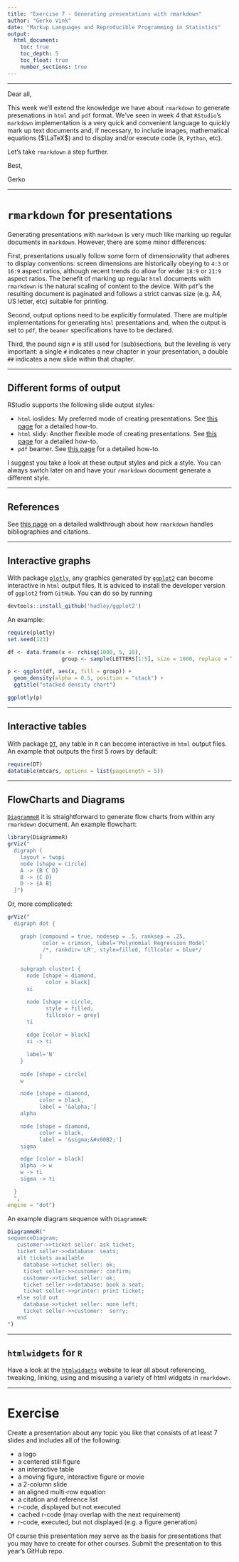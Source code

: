 ```yaml
---
title: "Exercise 7 - Generating presentations with rmarkdown"
author: "Gerko Vink"
date: "Markup Languages and Reproducible Programming in Statistics"
output: 
  html_document:
    toc: true
    toc_depth: 5
    toc_float: true
    number_sections: true
---
```


---

Dear all, 

This week we'll extend the knowledge we have about `rmarkdown` to generate presenations in `html` and `pdf` format. We've seen in week 4 that `RStudio`'s `markdown` implementation is a very quick and convenient language to quickly mark up text documents and, if necessary, to include images, mathematical equations ($\LaTeX$) and to display and/or execute code (`R`, `Python`, etc). 

Let's take `rmarkdown` a step further.

Best, 

Gerko

---

# `rmarkdown` for presentations
Generating presentations with `markdown` is very much like marking up regular documents in `markdown`. However, there are some minor differences:

First, presentations usually follow some form of dimensionality that adheres to display conventions: screen dimensions are historically obeying to `4:3` or `16:9` aspect ratios, although recent trends do allow for wider `18:9` or `21:9` aspect ratios. The benefit of marking up regular `html` documents with `rmarkdown` is the natural scaling of content to the device. With `pdf`'s the resulting document is paginated and follows a strict canvas size (e.g. A4, US letter, etc) suitable for printing. 

Second, output options need to be explicitly formulated. There are multiple implementations for generating `html` presentations and, when the output is set to `pdf`, the `beamer` specifications have to be declared.

Third, the pound sign `#` is still used for (sub)sections, but the leveling is very important: a single `#` indicates a new chapter in your presentation, a double `##` indicates a new slide within that chapter. 

---

## Different forms of output
RStudio supports the following slide output styles:

- `html` ioslides: My preferred mode of creating presentations. See [this page](http://rmarkdown.rstudio.com/ioslides_presentation_format.html) for a detailed how-to.
- `html` slidy: Another flexible mode of creating presentations. See [this page](http://rmarkdown.rstudio.com/slidy_presentation_format.html) for a detailed how-to.
- `pdf` beamer. See [this page](http://rmarkdown.rstudio.com/beamer_presentation_format.html) for a detailed how-to.

I suggest you take a look at these output styles and pick a style. You can always switch later on and have your `rmarkdown` document generate a different style. 

---

## References

See [this page](http://rmarkdown.rstudio.com/authoring_bibliographies_and_citations.html) on a detailed walkthrough about how `rmarkdown` handles bibliographies and citations. 

---

## Interactive graphs
With package [`plotly`](https://plot.ly/r/), any graphics generated by [`ggplot2`](http://ggplot2.tidyverse.org/reference/) can become interactive in `html` output files. 
It is adviced to install the developer version of `ggplot2` from `GitHub`. You can do so by running
```r
devtools::install_github('hadley/ggplot2')
```

An example:
```r
require(plotly)
set.seed(123)

df <- data.frame(x <- rchisq(1000, 5, 10),
                 group <- sample(LETTERS[1:5], size = 1000, replace = T))

p <- ggplot(df, aes(x, fill = group)) + 
  geom_density(alpha = 0.5, position = "stack") + 
  ggtitle("stacked density chart")

ggplotly(p)
```

---

## Interactive tables
With package [`DT`](http://rstudio.github.io/DT/), any table in `R` can become interactive in `html` output files. An example that outputs the first 5 rows by default:
```r
require(DT)
datatable(mtcars, options = list(pageLength = 5))
```

---

## FlowCharts and Diagrams
[`DiagrammeR`](http://rich-iannone.github.io/DiagrammeR/) it is straightforward to generate flow charts from within any `rmarkdown` document. An example flowchart:
```r
library(DiagrammeR)
grViz("
  digraph {
    layout = twopi
    node [shape = circle]
    A -> {B C D} 
    B -> {C D}
    D -> {A B}
  }")
```

Or, more complicated:
```r
grViz("
  digraph dot {

    graph [compound = true, nodesep = .5, ranksep = .25,
           color = crimson, label='Polynomial Regression Model'
           /*, rankdir='LR', style=filled, fillcolor = blue*/
          ]

    subgraph cluster1 {
      node [shape = diamond, 
            color = black]
      xi

      node [shape = circle,
            style = filled,
            fillcolor = grey] 
      ti
      
      edge [color = black] 
      xi -> ti

      label='N'
    }  
  
    node [shape = circle]
    w

    node [shape = diamond,
          color = black,
          label = '&alpha;']
    alpha

    node [shape = diamond,
          color = black,
          label = '&sigma;&#x00B2;']
    sigma

    edge [color = black]
    alpha -> w
    w -> ti
    sigma -> ti 

  }
  ",
engine = "dot")
```

An example diagram sequence with `DiagrammeR`:
```r
DiagrammeR("
sequenceDiagram;
   customer->>ticket seller: ask ticket;
   ticket seller->>database: seats;
   alt tickets available
     database->>ticket seller: ok;
     ticket seller->>customer: confirm;
     customer->>ticket seller: ok;
     ticket seller->>database: book a seat;
     ticket seller->>printer: print ticket;
   else sold out
     database->>ticket seller: none left;
     ticket seller->>customer:  sorry;
   end
")
```

---

## `htmlwidgets` for `R`

Have a look at the [`htmlwidgets`](http://www.htmlwidgets.org/index.html) website to lear all about referencing, tweaking, linking, using and misusing a variety of html widgets in `rmarkdown`. 

---

# Exercise

Create a presentation about any topic you like that consists of at least 7 slides and includes all of the following:

- a logo
- a centered still figure
- an interactive table
- a moving figure, interactive figure or movie
- a 2-column slide
- an aligned multi-row equation
- a citation and reference list
- r-code, displayed but not executed
- cached r-code (may overlap with the next requirement)
- r-code, executed, but not displayed (e.g. a figure generation)

Of course this presentation may serve as the basis for presentations that you may have to create for other courses. Submit the presentation to this year's GitHub repo. 